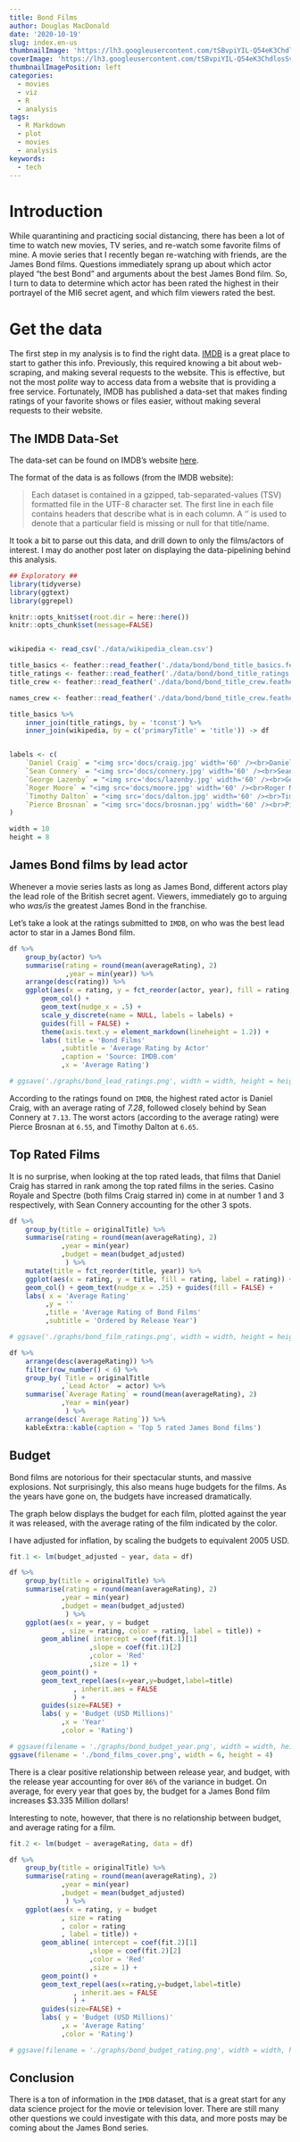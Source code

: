 ---
title: Bond Films
author: Douglas MacDonald
date: '2020-10-19'
slug: index.en-us
thumbnailImage: 'https://lh3.googleusercontent.com/tSBvpiYIL-Q54eK3ChdlosSvjXc2degG5xp19fzOfBTA7Y7JL9d1T7B10GQkh-aP8sYzrG2TTy6LXUurGUT26_jQbdr_gkOg2zkCGHbCySs47uXLQEhfDOerPX9IkeNt3C1TSYE'
coverImage: 'https://lh3.googleusercontent.com/tSBvpiYIL-Q54eK3ChdlosSvjXc2degG5xp19fzOfBTA7Y7JL9d1T7B10GQkh-aP8sYzrG2TTy6LXUurGUT26_jQbdr_gkOg2zkCGHbCySs47uXLQEhfDOerPX9IkeNt3C1TSYE'
thumbnailImagePosition: left
categories:
  - movies
  - viz
  - R
  - analysis
tags:
  - R Markdown
  - plot
  - movies
  - analysis
keywords:
  - tech
---

<!--more-->

# Introduction 

While quarantining and practicing social distancing, there has been a lot of time to watch new movies, TV series, and re-watch some favorite films of mine.
A movie series that I recently began re-watching with friends, are the James Bond films.
Questions immediately sprang up about which actor played "the best Bond" and arguments about the best James Bond film.
So, I turn to data to determine which actor has been rated the highest in their portrayel of the MI6 secret agent, and which film viewers rated the best.

# Get the data

The first step in my analysis is to find the right data.
[IMDB](https://www.imdb.com/) is a great place to start to gather this info.
Previously, this required knowing a bit about web-scraping, and making several requests to the website.
This is effective, but not the most _polite_ way to access data from a website that is providing a free service.
Fortunately, IMDB has published a data-set that makes finding ratings of your favorite shows or files easier, without making several requests to their website.

## The IMDB Data-Set

The data-set can be found on IMDB's website [here](https://www.imdb.com/interfaces/).

The format of the data is as follows (from the IMDB website):

> Each dataset is contained in a gzipped, tab-separated-values (TSV) formatted file in the UTF-8 character set.
> The first line in each file contains headers that describe what is in each column.
> A ‘\N’ is used to denote that a particular field is missing or null for that title/name.

It took a bit to parse out this data, and drill down to only the films/actors of interest.
I may do another post later on displaying the data-pipelining behind this analysis.

```{r setup, include=FALSE}
## Exploratory ##
library(tidyverse)
library(ggtext)
library(ggrepel)

knitr::opts_knit$set(root.dir = here::here())
knitr::opts_chunk$set(message=FALSE)


wikipedia <- read_csv('./data/wikipedia_clean.csv')

title_basics <- feather::read_feather('./data/bond/bond_title_basics.feather')
title_ratings <- feather::read_feather('./data/bond/bond_title_ratings.feather')
title_crew <- feather::read_feather('./data/bond/bond_title_crew.feather')

names_crew <- feather::read_feather('./data/bond/bond_title_crew.feather')

title_basics %>% 
    inner_join(title_ratings, by = 'tconst') %>%
    inner_join(wikipedia, by = c('primaryTitle' = 'title')) -> df


labels <- c(
    `Daniel Craig` = "<img src='docs/craig.jpg' width='60' /><br>Daniel Craig",
    `Sean Connery` = "<img src='docs/connery.jpg' width='60' /><br>Sean Connery",
    `George Lazenby` = "<img src='docs/lazenby.jpg' width='60' /><br>Geroge Lazenby",
    `Roger Moore` = "<img src='docs/moore.jpg' width='60' /><br>Roger Moore",
    `Timothy Dalton` = "<img src='docs/dalton.jpg' width='60' /><br>Timothy Dalton",
    `Pierce Brosnan` = "<img src='docs/brosnan.jpg' width='60' /><br>Pierce Brosnan"
)

width = 10
height = 8
```

## James Bond films by lead actor

Whenever a movie series lasts as long as James Bond, different actors play the lead role of the British secret agent. Viewers, immediately go to arguing who *was/is* the greatest James Bond in the franchise.

Let's take a look at the ratings submitted to `IMDB`, on who was the best lead actor to star in a James Bond film.

```{r films_by_actor, fig.height=10, fig.width=10}
df %>% 
    group_by(actor) %>% 
    summarise(rating = round(mean(averageRating), 2)
              ,year = min(year)) %>% 
    arrange(desc(rating)) %>% 
    ggplot(aes(x = rating, y = fct_reorder(actor, year), fill = rating, label = round(rating,2))) +
        geom_col() +
        geom_text(nudge_x = .5) + 
        scale_y_discrete(name = NULL, labels = labels) +
        guides(fill = FALSE) + 
        theme(axis.text.y = element_markdown(lineheight = 1.2)) +
        labs( title = 'Bond Films'
             ,subtitle = 'Average Rating by Actor'
             ,caption = 'Source: IMDB.com'
             ,x = 'Average Rating')

```

```{r, include=FALSE}
# ggsave('./graphs/bond_lead_ratings.png', width = width, height = height)
```

According to the ratings found on `IMDB`, the highest rated actor is Daniel Craig, with an average rating of *7.28*, followed closely behind by Sean Connery at `7.13`. The worst actors (according to the average rating) were Pierce Brosnan at `6.55`, and Timothy Dalton at `6.65`.

## Top Rated Films

It is no surprise, when looking at the top rated leads, that films that Daniel Craig has starred in rank among the top rated films in the series. Casino Royale and Spectre (both films Craig starred in) come in at number 1 and 3 respectively, with Sean Connery accounting for the other 3 spots.

```{r}
df %>% 
    group_by(title = originalTitle) %>% 
    summarise(rating = round(mean(averageRating), 2)
             ,year = min(year)
             ,budget = mean(budget_adjusted)
              ) %>%
    mutate(title = fct_reorder(title, year)) %>% 
    ggplot(aes(x = rating, y = title, fill = rating, label = rating)) + 
    geom_col() + geom_text(nudge_x = .25) + guides(fill = FALSE) +
    labs( x = 'Average Rating'
         ,y = ''
         ,title = 'Average Rating of Bond Films'
         ,subtitle = 'Ordered by Release Year')
```

```{r, include = FALSE}
# ggsave('./graphs/bond_film_ratings.png', width = width, height = height)
```

```{r}

df %>% 
    arrange(desc(averageRating)) %>% 
    filter(row_number() < 6) %>% 
    group_by( Title = originalTitle
             ,`Lead Actor` = actor) %>% 
    summarise(`Average Rating` = round(mean(averageRating), 2)
             ,Year = min(year)
              ) %>%
    arrange(desc(`Average Rating`)) %>% 
    kableExtra::kable(caption = 'Top 5 rated James Bond films')
```

## Budget

Bond films are notorious for their spectacular stunts, and massive explosions. Not surprisingly, this also means huge budgets for the films. As the years have gone on, the budgets have increased dramatically.

The graph below displays the budget for each film, plotted against the year it was released, with the average rating of the film indicated by the color.

I have adjusted for inflation, by scaling the budgets to equivalent 2005 USD.


```{r}
fit.1 <- lm(budget_adjusted ~ year, data = df)

df %>% 
    group_by(title = originalTitle) %>% 
    summarise(rating = round(mean(averageRating), 2)
             ,year = min(year)
             ,budget = mean(budget_adjusted)
              ) %>% 
    ggplot(aes(x = year, y = budget
             , size = rating, color = rating, label = title)) +
        geom_abline( intercept = coef(fit.1)[1]
                    ,slope = coef(fit.1)[2]
                    ,color = 'Red'
                    ,size = 1) +
        geom_point() +
        geom_text_repel(aes(x=year,y=budget,label=title)
                , inherit.aes = FALSE
                ) +
        guides(size=FALSE) +
        labs( y = 'Budget (USD Millions)'
             ,x = 'Year'
             ,color = 'Rating')

```

```{r, include = FALSE}
# ggsave(filename = './graphs/bond_budget_year.png', width = width, height = height)
ggsave(filename = './bond_films_cover.png', width = 6, height = 4)
```


There is a clear positive relationship between release year, and budget, with the release year accounting for over `86%` of the variance in budget. On average, for every year that goes by, the budget for a James Bond film increases $3.335 Million dollars!

Interesting to note, however, that there is no relationship between budget, and average rating for a film.

```{r}
fit.2 <- lm(budget ~ averageRating, data = df)

df %>% 
    group_by(title = originalTitle) %>% 
    summarise(rating = round(mean(averageRating), 2)
             ,year = min(year)
             ,budget = mean(budget_adjusted)
              ) %>% 
    ggplot(aes(x = rating, y = budget
             , size = rating
             , color = rating
             , label = title)) +
        geom_abline( intercept = coef(fit.2)[1]
                    ,slope = coef(fit.2)[2]
                    ,color = 'Red'
                    ,size = 1) +
        geom_point() +
        geom_text_repel(aes(x=rating,y=budget,label=title)
                , inherit.aes = FALSE
                ) +
        guides(size=FALSE) +
        labs( y = 'Budget (USD Millions)'
             ,x = 'Average Rating'
             ,color = 'Rating')

```

```{r, include=FALSE}
# ggsave(filename = './graphs/bond_budget_rating.png', width = width, height = height)
```


## Conclusion

There is a ton of information in the `IMDB` dataset, that is a great start for any data science project for the movie or television lover. There are still many other questions we could investigate with this data, and more posts may be coming about the James Bond series.